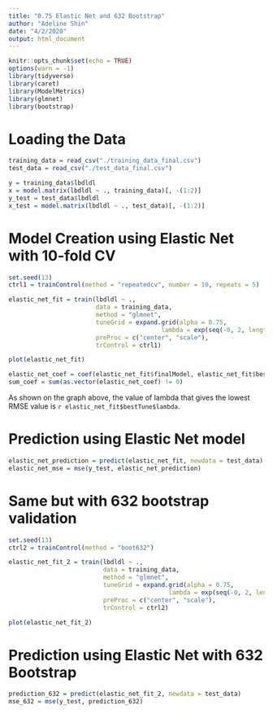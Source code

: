 ```yaml
---
title: "0.75 Elastic Net and 632 Bootstrap"
author: "Adeline Shin"
date: "4/2/2020"
output: html_document
---
```


```r
knitr::opts_chunk$set(echo = TRUE)
options(warn = -1)
library(tidyverse)
library(caret)
library(ModelMetrics)
library(glmnet)
library(bootstrap)
```

# Loading the Data
```r
training_data = read_csv("./training_data_final.csv")
test_data = read_csv("./test_data_final.csv")

y = training_data$lbdldl
x = model.matrix(lbdldl ~ ., training_data)[, -(1:2)]
y_test = test_data$lbdldl
x_test = model.matrix(lbdldl ~ ., test_data)[, -(1:2)]
```

# Model Creation using Elastic Net with 10-fold CV
```r
set.seed(13)
ctrl1 = trainControl(method = "repeatedcv", number = 10, repeats = 5)

elastic_net_fit = train(lbdldl ~ .,
                        data = training_data,
                        method = "glmnet",
                        tuneGrid = expand.grid(alpha = 0.75, 
                                          lambda = exp(seq(-0, 2, length=100))),
                        preProc = c("center", "scale"),
                        trControl = ctrl1)

plot(elastic_net_fit)

elastic_net_coef = coef(elastic_net_fit$finalModel, elastic_net_fit$bestTune$lambda)
sum_coef = sum(as.vector(elastic_net_coef) != 0)
```

As shown on the graph above, the value of lambda that gives the lowest RMSE value is `r elastic_net_fit$bestTune$lambda`.

# Prediction using Elastic Net model
```r
elastic_net_prediction = predict(elastic_net_fit, newdata = test_data)
elastic_net_mse = mse(y_test, elastic_net_prediction)
```

# Same but with 632 bootstrap validation
```r
set.seed(13)
ctrl2 = trainControl(method = "boot632")

elastic_net_fit_2 = train(lbdldl ~ .,
                          data = training_data,
                          method = "glmnet",
                          tuneGrid = expand.grid(alpha = 0.75, 
                                            lambda = exp(seq(-0, 2, length=100))),
                          preProc = c("center", "scale"),
                          trControl = ctrl2)

plot(elastic_net_fit_2)
```

# Prediction using Elastic Net with 632 Bootstrap
```r
prediction_632 = predict(elastic_net_fit_2, newdata = test_data)
mse_632 = mse(y_test, prediction_632)
```


